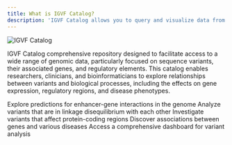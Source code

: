 ```yaml
---
title: What is IGVF Catalog?
description: 'IGVF Catalog allows you to query and visualize data from the IGVF Consortium'
---
```


<Frame caption="https://www.nature.com/articles/s41586-024-07510-0">
  <img
    className="block"
    src="/images/hero.png"
    alt="IGVF Catalog"
  />
</Frame>

IGVF Catalog comprehensive repository designed to facilitate access to a wide range of genomic data, particularly focused on sequence variants, their associated genes, and regulatory elements. This catalog enables researchers, clinicians, and bioinformaticians to explore relationships between variants and biological processes, including the effects on gene expression, regulatory regions, and disease phenotypes.

<CardGroup cols={3}>
  <Card
    title="Enhancer-Gene Model Predictions"
    icon="dna"
  >
    Explore predictions for enhancer-gene interactions in the genome
  </Card>
  <Card
    title="Variants in Linkage Disequilibrium"
    icon="link"
  >
    Analyze variants that are in linkage disequilibrium with each other
  </Card>
  <Card
    title="Coding Variants"
    icon="code"
  >
    Investigate variants that affect protein-coding regions
  </Card>
  <Card
    title="Gene Diseases"
    icon="virus"
  >
    Discover associations between genes and various diseases
  </Card>
  <Card
    title="Variant Dashboard"
    icon="chart-simple"
  >
    Access a comprehensive dashboard for variant analysis
  </Card>
</CardGroup>
